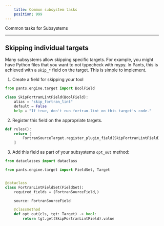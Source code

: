 ```yaml
---
    title: Common subsystem tasks
    position: 999
---
```


Common tasks for Subsystems

---

## Skipping individual targets

Many subsystems allow skipping specific targets. For example, you might have Python files that you want to not typecheck with mypy. In Pants, this is achieved with a `skip_*` field on the target. This is simple to implement.

1. Create a field for skipping your tool

```python
from pants.engine.target import BoolField

class SkipFortranLintField(BoolField):
	alias = "skip_fortran_lint"
	default = False
	help = "If true, don't run fortran-lint on this target's code."
```

2. Register this field on the appropriate targets.

```python
def rules():
	return [
		FortranSourceTarget.register_plugin_field(SkipFortranLintField),
	]
```

3. Add this field as part of your subsystems `opt_out` method:

```python
from dataclasses import dataclass

from pants.engine.target import FieldSet, Target


@dataclass
class FortranLintFieldSet(FieldSet):
    required_fields = (FortranSourceField,)

    source: FortranSourceField

    @classmethod
    def opt_out(cls, tgt: Target) -> bool:
        return tgt.get(SkipFortranLintField).value
```
